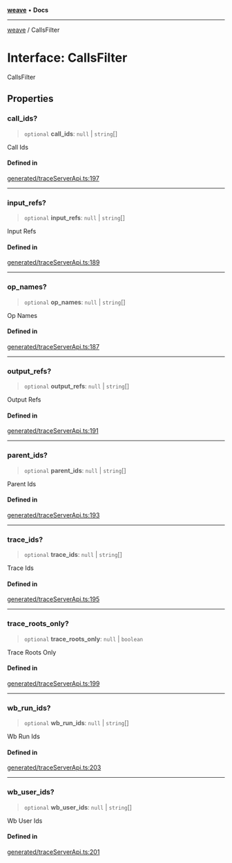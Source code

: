 [**weave**](/reference/typescript-sdk/weave/index) • **Docs**

***

[weave](/reference/typescript-sdk/weave/index) / CallsFilter

# Interface: CallsFilter

CallsFilter

## Properties

### call\_ids?

> `optional` **call\_ids**: `null` \| `string`[]

Call Ids

#### Defined in

[generated/traceServerApi.ts:197](https://github.com/wandb/weave/blob/e2313369cb35bc1b6f97c70539926dd951ead21e/sdks/node/src/generated/traceServerApi.ts#L197)

***

### input\_refs?

> `optional` **input\_refs**: `null` \| `string`[]

Input Refs

#### Defined in

[generated/traceServerApi.ts:189](https://github.com/wandb/weave/blob/e2313369cb35bc1b6f97c70539926dd951ead21e/sdks/node/src/generated/traceServerApi.ts#L189)

***

### op\_names?

> `optional` **op\_names**: `null` \| `string`[]

Op Names

#### Defined in

[generated/traceServerApi.ts:187](https://github.com/wandb/weave/blob/e2313369cb35bc1b6f97c70539926dd951ead21e/sdks/node/src/generated/traceServerApi.ts#L187)

***

### output\_refs?

> `optional` **output\_refs**: `null` \| `string`[]

Output Refs

#### Defined in

[generated/traceServerApi.ts:191](https://github.com/wandb/weave/blob/e2313369cb35bc1b6f97c70539926dd951ead21e/sdks/node/src/generated/traceServerApi.ts#L191)

***

### parent\_ids?

> `optional` **parent\_ids**: `null` \| `string`[]

Parent Ids

#### Defined in

[generated/traceServerApi.ts:193](https://github.com/wandb/weave/blob/e2313369cb35bc1b6f97c70539926dd951ead21e/sdks/node/src/generated/traceServerApi.ts#L193)

***

### trace\_ids?

> `optional` **trace\_ids**: `null` \| `string`[]

Trace Ids

#### Defined in

[generated/traceServerApi.ts:195](https://github.com/wandb/weave/blob/e2313369cb35bc1b6f97c70539926dd951ead21e/sdks/node/src/generated/traceServerApi.ts#L195)

***

### trace\_roots\_only?

> `optional` **trace\_roots\_only**: `null` \| `boolean`

Trace Roots Only

#### Defined in

[generated/traceServerApi.ts:199](https://github.com/wandb/weave/blob/e2313369cb35bc1b6f97c70539926dd951ead21e/sdks/node/src/generated/traceServerApi.ts#L199)

***

### wb\_run\_ids?

> `optional` **wb\_run\_ids**: `null` \| `string`[]

Wb Run Ids

#### Defined in

[generated/traceServerApi.ts:203](https://github.com/wandb/weave/blob/e2313369cb35bc1b6f97c70539926dd951ead21e/sdks/node/src/generated/traceServerApi.ts#L203)

***

### wb\_user\_ids?

> `optional` **wb\_user\_ids**: `null` \| `string`[]

Wb User Ids

#### Defined in

[generated/traceServerApi.ts:201](https://github.com/wandb/weave/blob/e2313369cb35bc1b6f97c70539926dd951ead21e/sdks/node/src/generated/traceServerApi.ts#L201)